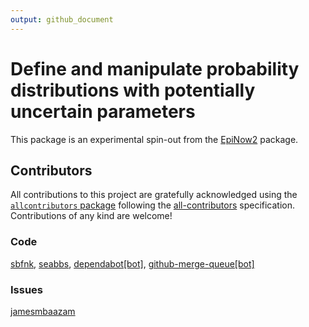 ```yaml
---
output: github_document
---
```


# Define and manipulate probability distributions with potentially uncertain parameters

This package is an experimental spin-out from the [EpiNow2](https://epiforecasts.io/EpiNow2) package.

Contributors
---




<!-- ALL-CONTRIBUTORS-LIST:START - Do not remove or modify this section -->
<!-- prettier-ignore-start -->
<!-- markdownlint-disable -->

All contributions to this project are gratefully acknowledged using the [`allcontributors` package](https://github.com/ropensci/allcontributors) following the [all-contributors](https://allcontributors.org) specification. Contributions of any kind are welcome!

### Code


<a href="https://github.com/epiforecasts/dist.spec/commits?author=sbfnk">sbfnk</a>, 
<a href="https://github.com/epiforecasts/dist.spec/commits?author=seabbs">seabbs</a>, 
<a href="https://github.com/epiforecasts/dist.spec/commits?author=dependabot[bot]">dependabot[bot]</a>, 
<a href="https://github.com/epiforecasts/dist.spec/commits?author=github-merge-queue[bot]">github-merge-queue[bot]</a>



### Issues


<a href="https://github.com/epiforecasts/dist.spec/issues?q=is%3Aissue+author%3Ajamesmbaazam">jamesmbaazam</a>


<!-- markdownlint-enable -->
<!-- prettier-ignore-end -->
<!-- ALL-CONTRIBUTORS-LIST:END -->



